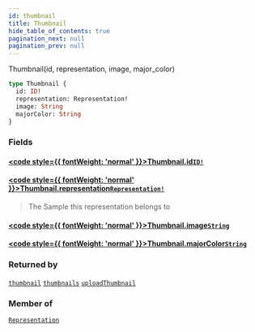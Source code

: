 ```yaml
---
id: thumbnail
title: Thumbnail
hide_table_of_contents: true
pagination_next: null
pagination_prev: null
---
```








Thumbnail(id, representation, image, major_color)

```graphql
type Thumbnail {
  id: ID!
  representation: Representation!
  image: String
  majorColor: String
}
```


### Fields

#### [<code style={{ fontWeight: 'normal' }}>Thumbnail.<b>id</b></code>](#)<Bullet />[`ID!`](/docs/schemas/mikro/scalars/id) <Badge class="secondary" text="non-null"/> <Badge class="secondary" text="scalar"/>
> 
> 

#### [<code style={{ fontWeight: 'normal' }}>Thumbnail.<b>representation</b></code>](#)<Bullet />[`Representation!`](/docs/schemas/mikro/objects/representation) <Badge class="secondary" text="non-null"/> <Badge class="secondary" text="object"/>
> The Sample this representation belongs to
> 

#### [<code style={{ fontWeight: 'normal' }}>Thumbnail.<b>image</b></code>](#)<Bullet />[`String`](/docs/schemas/mikro/scalars/string) <Badge class="secondary" text="scalar"/>
> 
> 

#### [<code style={{ fontWeight: 'normal' }}>Thumbnail.<b>majorColor</b></code>](#)<Bullet />[`String`](/docs/schemas/mikro/scalars/string) <Badge class="secondary" text="scalar"/>
> 
> 



### Returned by

[`thumbnail`](/docs/schemas/mikro/queries/thumbnail)  <Badge class="secondary" text="query"/><Bullet />[`thumbnails`](/docs/schemas/mikro/queries/thumbnails)  <Badge class="secondary" text="query"/><Bullet />[`uploadThumbnail`](/docs/schemas/mikro/mutations/upload-thumbnail)  <Badge class="secondary" text="mutation"/>

### Member of

[`Representation`](/docs/schemas/mikro/objects/representation)  <Badge class="secondary" text="object"/>



